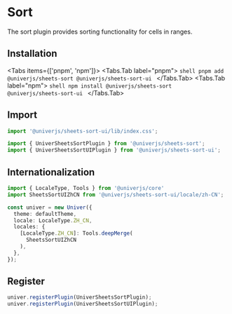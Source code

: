 
# Sort

The sort plugin provides sorting functionality for cells in ranges.

## Installation

<Tabs items={['pnpm', 'npm']}>
  <Tabs.Tab label="pnpm">
    ```shell
    pnpm add @univerjs/sheets-sort @univerjs/sheets-sort-ui
    ```
  </Tabs.Tab>
  <Tabs.Tab label="npm">
    ```shell
    npm install @univerjs/sheets-sort @univerjs/sheets-sort-ui
    ```
  </Tabs.Tab>
</Tabs>

## Import

```typescript
import '@univerjs/sheets-sort-ui/lib/index.css';

import { UniverSheetsSortPlugin } from '@univerjs/sheets-sort';
import { UniverSheetsSortUIPlugin } from '@univerjs/sheets-sort-ui';
```

## Internationalization

```typescript
import { LocaleType, Tools } from '@univerjs/core'
import SheetsSortUIZhCN from '@univerjs/sheets-sort-ui/locale/zh-CN';

const univer = new Univer({
  theme: defaultTheme,
  locale: LocaleType.ZH_CN,
  locales: {
    [LocaleType.ZH_CN]: Tools.deepMerge(
      SheetsSortUIZhCN
    ),
  },
});
```

## Register

```typescript
univer.registerPlugin(UniverSheetsSortPlugin);
univer.registerPlugin(UniverSheetsSortUIPlugin);
```
